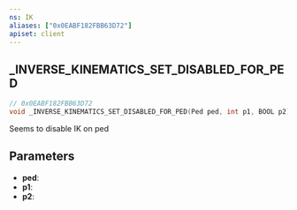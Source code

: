 ```yaml
---
ns: IK
aliases: ["0x0EABF182FBB63D72"]
apiset: client
---
```

## _INVERSE_KINEMATICS_SET_DISABLED_FOR_PED

```c
// 0x0EABF182FBB63D72
void _INVERSE_KINEMATICS_SET_DISABLED_FOR_PED(Ped ped, int p1, BOOL p2);
```

Seems to disable IK on ped

## Parameters
* **ped**:
* **p1**:
* **p2**: